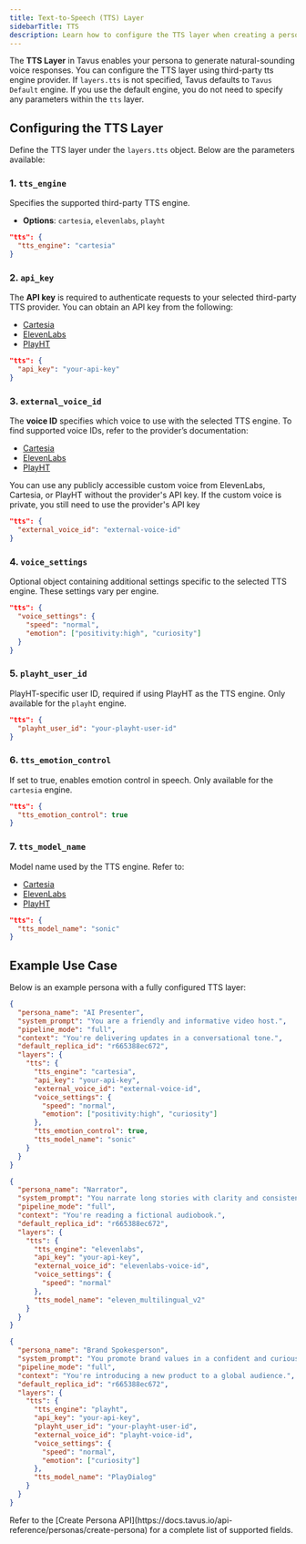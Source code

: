 ```yaml
---
title: Text-to-Speech (TTS) Layer
sidebarTitle: TTS
description: Learn how to configure the TTS layer when creating a persona in Tavus.
---
```


The **TTS Layer** in Tavus enables your persona to generate natural-sounding voice responses.
You can configure the TTS layer using third-party tts engine provider. If `layers.tts` is not specified, Tavus defaults to `Tavus Default` engine.
<Note>
If you use the default engine, you do not need to specify any parameters within the `tts` layer.
</Note>

## Configuring the TTS Layer

Define the TTS layer under the `layers.tts` object. Below are the parameters available:

### 1. `tts_engine`

Specifies the supported third-party TTS engine.
* **Options**:  `cartesia`, `elevenlabs`, `playht`

```json
"tts": {
  "tts_engine": "cartesia"
}
```

### 2. `api_key`

The **API key** is required to authenticate requests to your selected third-party TTS provider. You can obtain an API key from the following:
* [Cartesia](https://play.cartesia.ai/keys)
* [ElevenLabs](https://elevenlabs.io/app/settings/api-keys)
* [PlayHT](https://play.ai/api/keys)


```json
"tts": {
  "api_key": "your-api-key"
}
```

### 3. `external_voice_id`
The **voice ID** specifies which voice to use with the selected TTS engine. To find supported voice IDs, refer to the provider’s documentation:
* [Cartesia](https://docs.cartesia.ai/api-reference/voices/list)
* [ElevenLabs](https://elevenlabs.io/docs/api-reference/voices/search)
* [PlayHT](https://docs.play.ai/api-reference/text-to-speech/endpoints/v1/list-voices)


<Note>
You can use any publicly accessible custom voice from ElevenLabs, Cartesia, or PlayHT without the provider's API key. If the custom voice is private, you still need to use the provider's API key
</Note>

```json
"tts": {
  "external_voice_id": "external-voice-id"
}
```

### 4. `voice_settings`

Optional object containing additional settings specific to the selected TTS engine.
<Note>
These settings vary per engine.
</Note>
```json
"tts": {
  "voice_settings": {
    "speed": "normal",
    "emotion": ["positivity:high", "curiosity"]
  }
}
```

### 5. `playht_user_id`

PlayHT-specific user ID, required if using PlayHT as the TTS engine.
<Note>
Only available for the `playht` engine.
</Note>
```json
"tts": {
  "playht_user_id": "your-playht-user-id"
}
```

### 6. `tts_emotion_control`

If set to true, enables emotion control in speech.
<Note>
Only available for the `cartesia` engine.
</Note>
```json
"tts": {
  "tts_emotion_control": true
}
```

### 7. `tts_model_name`

Model name used by the TTS engine. Refer to:
- [Cartesia](https://docs.cartesia.ai/2025-04-16/build-with-cartesia/models)
- [ElevenLabs](https://elevenlabs.io/docs/models)
- [PlayHT](https://docs.play.ai/documentation/text-to-speech/tts-models)
```json
"tts": {
  "tts_model_name": "sonic"
}
```

## Example Use Case

Below is an example persona with a fully configured TTS layer:
<CodeGroup>
```json Cartesia
{
  "persona_name": "AI Presenter",
  "system_prompt": "You are a friendly and informative video host.",
  "pipeline_mode": "full",
  "context": "You're delivering updates in a conversational tone.",
  "default_replica_id": "r665388ec672",
  "layers": {
    "tts": {
      "tts_engine": "cartesia",
      "api_key": "your-api-key",
      "external_voice_id": "external-voice-id",
      "voice_settings": {
        "speed": "normal",
        "emotion": ["positivity:high", "curiosity"]
      },
      "tts_emotion_control": true,
      "tts_model_name": "sonic"
    }
  }
}
```
```json ElevenLabs
{
  "persona_name": "Narrator",
  "system_prompt": "You narrate long stories with clarity and consistency.",
  "pipeline_mode": "full",
  "context": "You're reading a fictional audiobook.",
  "default_replica_id": "r665388ec672",
  "layers": {
    "tts": {
      "tts_engine": "elevenlabs",
      "api_key": "your-api-key",
      "external_voice_id": "elevenlabs-voice-id",
      "voice_settings": {
        "speed": "normal"
      },
      "tts_model_name": "eleven_multilingual_v2"
    }
  }
}
```
```json PlayHT
{
  "persona_name": "Brand Spokesperson",
  "system_prompt": "You promote brand values in a confident and curious tone.",
  "pipeline_mode": "full",
  "context": "You're introducing a new product to a global audience.",
  "default_replica_id": "r665388ec672",
  "layers": {
    "tts": {
      "tts_engine": "playht",
      "api_key": "your-api-key",
      "playht_user_id": "your-playht-user-id",
      "external_voice_id": "playht-voice-id",
      "voice_settings": {
        "speed": "normal",
        "emotion": ["curiosity"]
      },
      "tts_model_name": "PlayDialog"
    }
  }
}
```
</CodeGroup>
<Note>
Refer to the [Create Persona API](https://docs.tavus.io/api-reference/personas/create-persona) for a complete list of supported fields.
</Note>
